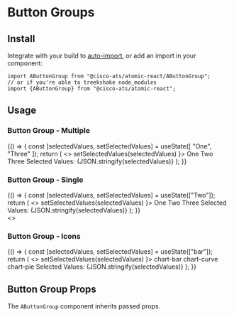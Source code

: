 

<Meta title="Components/Button Groups" component={AButtonGroup} />

# Button Groups

## Install

Integrate with your build to [auto-import](?path=/docs/getting-started--page#integrating), or add an import in your component:

```
import AButtonGroup from "@cisco-ats/atomic-react/AButtonGroup";
// or if you're able to treekshake node_modules
import {AButtonGroup} from "@cisco-ats/atomic-react";
```

## Usage

<Preview>
  <Story name="usage-1">
    <div style={{marginRight: 20}}>
      <h3>Button Group - Multiple</h3>
      <YourComponent>
        {() => {
          const [selectedValues, setSelectedValues] = useState([
            "One",
            "Three"
          ]);
          return (
            <>
              <AButtonGroup
                multiple
                selectedValues={selectedValues}
                onChange={(_, selectedValues) =>
                  setSelectedValues(selectedValues)
                }>
                <AButton value="One">One</AButton>
                <AButton value="Two">Two</AButton>
                <AButton value="Three">Three</AButton>
              </AButtonGroup>
              <ADivider />
              Selected Values: {JSON.stringify(selectedValues)}
            </>
          );
        }}
      </YourComponent>
    </div>
  </Story>
  <Story name="usage-2">
    <div style={{marginRight: 20}}>
      <h3>Button Group - Single</h3>
      <YourComponent>
        {() => {
          const [selectedValues, setSelectedValues] = useState(["Two"]);
          return (
            <>
              <AButtonGroup
                selectedValues={selectedValues}
                onChange={(_, selectedValues) =>
                  setSelectedValues(selectedValues)
                }>
                <AButton value="One">One</AButton>
                <AButton value="Two">Two</AButton>
                <AButton value="Three">Three</AButton>
              </AButtonGroup>
              <ADivider />
              Selected Values: {JSON.stringify(selectedValues)}
            </>
          );
        }}
      </YourComponent>
    </div>
  </Story>
  <Story name="usage-3">
    <>
      <h3>Button Group - Icons</h3>
      <YourComponent>
        {() => {
          const [selectedValues, setSelectedValues] = useState(["bar"]);
          return (
            <>
              <AButtonGroup
                selectedValues={selectedValues}
                onChange={(_, selectedValues) =>
                  setSelectedValues(selectedValues)
                }>
                <AButton value="bar" icon>
                  <AIcon>chart-bar</AIcon>
                </AButton>
                <AButton value="line" icon>
                  <AIcon>chart-curve</AIcon>
                </AButton>
                <AButton value="pie" icon>
                  <AIcon>chart-pie</AIcon>
                </AButton>
              </AButtonGroup>
              <ADivider />
              Selected Values: {JSON.stringify(selectedValues)}
            </>
          );
        }}
      </YourComponent>
    </>
  </Story>
</Preview>

## Button Group Props

The `AButtonGroup` component inherits passed props.

<Props of={AButtonGroup} />
